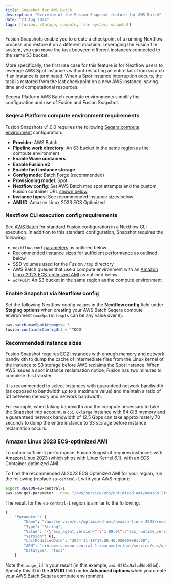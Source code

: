 ```yaml
---
title: Snapshot for AWS Batch
description: "Overview of the Fusion Snapshot feature for AWS Batch"
date: "23 Aug 2024"
tags: [fusion, storage, compute, file system, snapshot]
---
```


Fusion Snapshots enable you to create a checkpoint of a running Nextflow process and restore it on a different machine. Leveraging the Fusion file system, you can move the task between different instances connected to the same S3 bucket.

More specifically, the first use case for this feature is for Nextflow users to leverage AWS Spot instances without restarting an entire task from scratch if an instance is terminated. When a Spot instance interruption occurs, the task is restored from the last checkpoint on a new AWS instance, saving time and computational resources.

Seqera Platform AWS Batch compute environments simplify the configuration and use of Fusion and Fusion Snapshot.

### Seqera Platform compute environment requirements

Fusion Snapshots v1.0.0 requires the following [Seqera compute environment](https://docs.seqera.io/platform/latest/compute-envs/aws-batch) configuration:

- **Provider**: AWS Batch
- **Pipeline work directory**: An S3 bucket in the same region as the compute environment
- **Enable Wave containers**
- **Enable Fusion v2**
- **Enable fast instance storage**
- **Config mode**: Batch Forge (recommended)
- **Provisioning model**: Spot 
- **Nextflow config**: Set AWS Batch max spot attempts and the custom Fusion container URL [shown below](#enable-snapshot-via-nextflow-config)
- **Instance types**: See recommended instance sizes below
- **AMI ID**: Amazon Linux 2023 ECS Optimized

### Nextflow CLI execution config requirements

See [AWS Batch](./guide/aws-batch.mdx#nextflow-cli) for standard Fusion configuration in a Nextflow CLI execution. In addition to this standard configuration, Snapshot requires the following: 

- `nextflow.conf` [parameters](#enable-snapshot-via-nextflow-config) as outlined below
- [Recommended instance sizes](#recommended-instance-sizes) for sufficient performance as outlined below
- SSD volumes used for the Fusion `/tmp` directory 
- AWS Batch queues that use a compute environment with an [Amazon Linux 2023 ECS-optimized AMI](#amazon-linux-2023-ecs-optimized-ami) as outlined below
- `workDir`: An S3 bucket in the same region as the compute environment

### Enable Snapshot via Nextflow config 

Set the following Nextflow config values in the **Nextflow config** field under **Staging options** when creating your AWS Batch Seqera compute environment (`maxSpotAttempts` can be any value over `0`): 

```java
aws.batch.maxSpotAttempts= 5
fusion.containerConfigUrl = 'TODO'
```

### Recommended instance sizes

Fusion Snapshot requires EC2 instances with enough memory and network bandwidth to dump the cache of intermediate files from the Linux kernel of the instance to S3 storage before AWS reclaims the Spot instance. When AWS issues a spot instance reclamation notice, Fusion has two minutes to complete this transfer. 

It is recommended to select instances with guaranteed network bandwidth (as opposed to bandwidth _up to_ a maximum value) and maintain a ratio of 5:1 between memory and network bandwidth. 

For example, when taking bandwidth and the compute necessary to take the Snapshot into account, a  `c6i.8xlarge` instance with 64 GIB memory and a guaranteed network bandwidth of 12.5 Gbps can take approximately 70 seconds to dump the entire instance to S3 storage before instance reclamation occurs. 

### Amazon Linux 2023 ECS-optimized AMI 

To obtain sufficient performance, Fusion Snapshot requires instances with Amazon Linux 2023 (which ships with Linux Kernel 6.1), with an ECS Container-optimized AMI. 

To find the recommended AL2023 ECS Optimized AMI for your region, run the following (replace `eu-central-1` with your AWS region):

```bash 
export REGION=eu-central-1
aws ssm get-parameter --name "/aws/service/ecs/optimized-ami/amazon-linux-2023/recommended" --region $REGION
```

The result for the `eu-central-1` region is similar to the following:

```bash 
{
    "Parameter": {
        "Name": "/aws/service/ecs/optimized-ami/amazon-linux-2023/recommended",
        "Type": "String",
        "Value": "{\"ecs_agent_version\":\"1.88.0\",\"ecs_runtime_version\":\"Docker version 25.0.6\",\"image_id\":\"ami-0281c9a5cd9de63bd\",\"image_name\":\"al2023-ami-ecs-hvm-2023.0.20241115-kernel-6.1-x86_64\",\"image_version\":\"2023.0.20241115\",\"os\":\"Amazon Linux 2023\",\"schema_version\":1,\"source_image_name\":\"al2023-ami-minimal-2023.6.20241111.0-kernel-6.1-x86_64\"}",
        "Version": 61,
        "LastModifiedDate": "2024-11-18T17:08:46.926000+01:00",
        "ARN": "arn:aws:ssm:eu-central-1::parameter/aws/service/ecs/optimized-ami/amazon-linux-2023/recommended",
        "DataType": "text"
    }
```

Note the `image_id` in your result (in this example, `ami-0281c9a5cd9de63bd`). Specify this ID in the **AMI ID** field under **Advanced options** when you create your AWS Batch Seqera compute environment. 